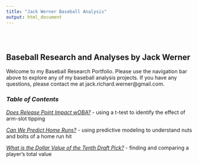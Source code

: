 ```yaml
---
title: "Jack Werner Baseball Analysis"
output: html_document
---
```


<style type="text/css">
.title {
  display: none;
}

</style>

<div class="row" style="padding-top: 30px;">
<div class="col-sm-8">
# **Baseball Research and Analyses by Jack Werner**

Welcome to my Baseball Research Portfolio. Please use the navigation bar above to explore any of my baseball analysis projects. If you have any questions, please contact me at jack.richard.werner@gmail.com.

### *Table of Contents* {style="padding-top: 0px;"}
<a href="Release-Point-Tipping.html"><i>Does Release Point Impact wOBA?</i></a> - using a t-test to identify the effect of arm-slot tipping

<a href="Home-Run-Classification.html"><i>Can We Predict Home Runs?</i></a> - using predictive modeling to understand nuts and bolts of a home run hit

<a href="Tenth-Draft-Pick.html"><i>What is the Dollar Value of the Tenth Draft Pick?</i></a> - finding and comparing a player's total value

</div>
<div class="col-sm-6">

